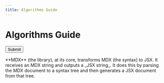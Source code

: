 ```yaml
---
title: Algorithms Guide
---
```




# Algorithms Guide

<Button>Submit</Button>

<Callout emoji="✅">
  **MDX** (the library), at its core, transforms MDX (the syntax) to JSX.
  It receives an MDX string and outputs a _JSX string_. It does this by parsing
  the MDX document to a syntax tree and then generates a JSX document from that tree. 
</Callout>
